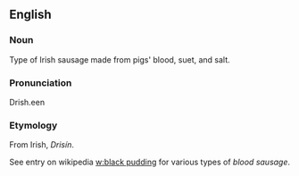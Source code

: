 ==English==
===Noun===
Type of Irish sausage made from pigs' blood, suet, and salt.

===Pronunciation===
Drish.een

===Etymology===
From Irish, ''Drisín''.  

<P>See entry on wikipedia [[w:black pudding]] for various types of ''blood sausage''.